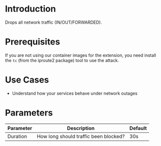 # Introduction

Drops all network traffic (IN/OUT/FORWARDED).

# Prerequisites

If you are not using our container images for the extension, you need install the `tc` (from the iproute2 package) tool to use the attack.

# Use Cases

* Understand how your services behave under network outages

# Parameters

| Parameter | Description                           | Default |
|-----------|---------------------------------------|---------|
| Duration  | How long should traffic been blocked? | 30s     |
